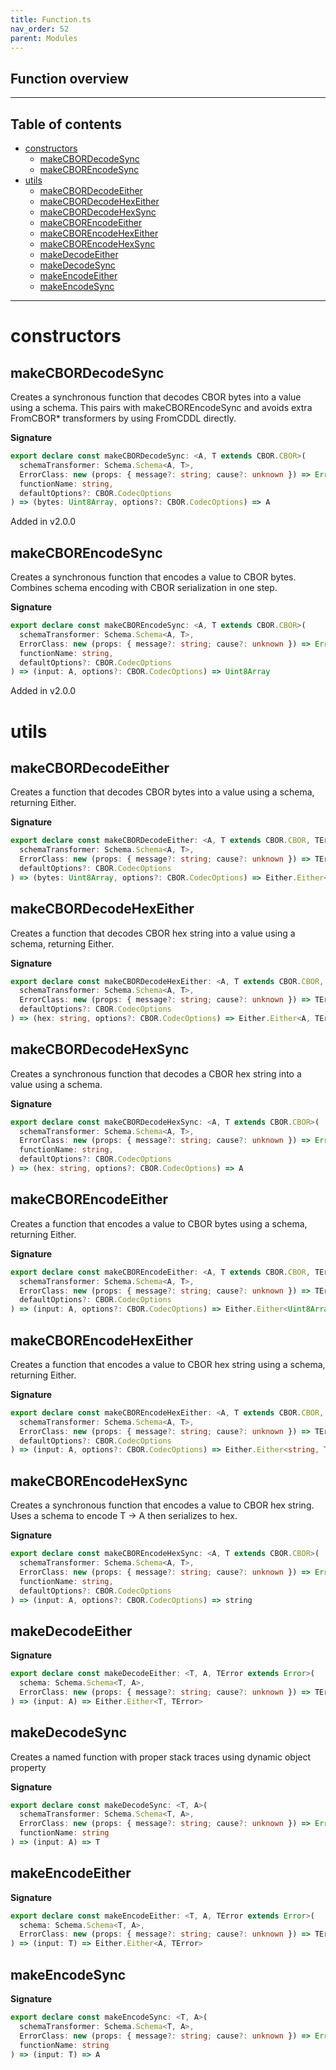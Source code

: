 ```yaml
---
title: Function.ts
nav_order: 52
parent: Modules
---
```


## Function overview

---

<h2 className="text-delta">Table of contents</h2>

- [constructors](#constructors)
  - [makeCBORDecodeSync](#makecbordecodesync)
  - [makeCBOREncodeSync](#makecborencodesync)
- [utils](#utils)
  - [makeCBORDecodeEither](#makecbordecodeeither)
  - [makeCBORDecodeHexEither](#makecbordecodehexeither)
  - [makeCBORDecodeHexSync](#makecbordecodehexsync)
  - [makeCBOREncodeEither](#makecborencodeeither)
  - [makeCBOREncodeHexEither](#makecborencodehexeither)
  - [makeCBOREncodeHexSync](#makecborencodehexsync)
  - [makeDecodeEither](#makedecodeeither)
  - [makeDecodeSync](#makedecodesync)
  - [makeEncodeEither](#makeencodeeither)
  - [makeEncodeSync](#makeencodesync)

---

# constructors

## makeCBORDecodeSync

Creates a synchronous function that decodes CBOR bytes into a value using a schema.
This pairs with makeCBOREncodeSync and avoids extra FromCBOR\* transformers by using FromCDDL directly.

**Signature**

```ts
export declare const makeCBORDecodeSync: <A, T extends CBOR.CBOR>(
  schemaTransformer: Schema.Schema<A, T>,
  ErrorClass: new (props: { message?: string; cause?: unknown }) => Error,
  functionName: string,
  defaultOptions?: CBOR.CodecOptions
) => (bytes: Uint8Array, options?: CBOR.CodecOptions) => A
```

Added in v2.0.0

## makeCBOREncodeSync

Creates a synchronous function that encodes a value to CBOR bytes.
Combines schema encoding with CBOR serialization in one step.

**Signature**

```ts
export declare const makeCBOREncodeSync: <A, T extends CBOR.CBOR>(
  schemaTransformer: Schema.Schema<A, T>,
  ErrorClass: new (props: { message?: string; cause?: unknown }) => Error,
  functionName: string,
  defaultOptions?: CBOR.CodecOptions
) => (input: A, options?: CBOR.CodecOptions) => Uint8Array
```

Added in v2.0.0

# utils

## makeCBORDecodeEither

Creates a function that decodes CBOR bytes into a value using a schema, returning Either.

**Signature**

```ts
export declare const makeCBORDecodeEither: <A, T extends CBOR.CBOR, TError extends Error>(
  schemaTransformer: Schema.Schema<A, T>,
  ErrorClass: new (props: { message?: string; cause?: unknown }) => TError,
  defaultOptions?: CBOR.CodecOptions
) => (bytes: Uint8Array, options?: CBOR.CodecOptions) => Either.Either<A, TError>
```

## makeCBORDecodeHexEither

Creates a function that decodes CBOR hex string into a value using a schema, returning Either.

**Signature**

```ts
export declare const makeCBORDecodeHexEither: <A, T extends CBOR.CBOR, TError extends Error>(
  schemaTransformer: Schema.Schema<A, T>,
  ErrorClass: new (props: { message?: string; cause?: unknown }) => TError,
  defaultOptions?: CBOR.CodecOptions
) => (hex: string, options?: CBOR.CodecOptions) => Either.Either<A, TError>
```

## makeCBORDecodeHexSync

Creates a synchronous function that decodes a CBOR hex string into a value using a schema.

**Signature**

```ts
export declare const makeCBORDecodeHexSync: <A, T extends CBOR.CBOR>(
  schemaTransformer: Schema.Schema<A, T>,
  ErrorClass: new (props: { message?: string; cause?: unknown }) => Error,
  functionName: string,
  defaultOptions?: CBOR.CodecOptions
) => (hex: string, options?: CBOR.CodecOptions) => A
```

## makeCBOREncodeEither

Creates a function that encodes a value to CBOR bytes using a schema, returning Either.

**Signature**

```ts
export declare const makeCBOREncodeEither: <A, T extends CBOR.CBOR, TError extends Error>(
  schemaTransformer: Schema.Schema<A, T>,
  ErrorClass: new (props: { message?: string; cause?: unknown }) => TError,
  defaultOptions?: CBOR.CodecOptions
) => (input: A, options?: CBOR.CodecOptions) => Either.Either<Uint8Array, TError>
```

## makeCBOREncodeHexEither

Creates a function that encodes a value to CBOR hex string using a schema, returning Either.

**Signature**

```ts
export declare const makeCBOREncodeHexEither: <A, T extends CBOR.CBOR, TError extends Error>(
  schemaTransformer: Schema.Schema<A, T>,
  ErrorClass: new (props: { message?: string; cause?: unknown }) => TError,
  defaultOptions?: CBOR.CodecOptions
) => (input: A, options?: CBOR.CodecOptions) => Either.Either<string, TError>
```

## makeCBOREncodeHexSync

Creates a synchronous function that encodes a value to CBOR hex string.
Uses a schema to encode T -> A then serializes to hex.

**Signature**

```ts
export declare const makeCBOREncodeHexSync: <A, T extends CBOR.CBOR>(
  schemaTransformer: Schema.Schema<A, T>,
  ErrorClass: new (props: { message?: string; cause?: unknown }) => Error,
  functionName: string,
  defaultOptions?: CBOR.CodecOptions
) => (input: A, options?: CBOR.CodecOptions) => string
```

## makeDecodeEither

**Signature**

```ts
export declare const makeDecodeEither: <T, A, TError extends Error>(
  schema: Schema.Schema<T, A>,
  ErrorClass: new (props: { message?: string; cause?: unknown }) => TError
) => (input: A) => Either.Either<T, TError>
```

## makeDecodeSync

Creates a named function with proper stack traces using dynamic object property

**Signature**

```ts
export declare const makeDecodeSync: <T, A>(
  schemaTransformer: Schema.Schema<T, A>,
  ErrorClass: new (props: { message?: string; cause?: unknown }) => Error,
  functionName: string
) => (input: A) => T
```

## makeEncodeEither

**Signature**

```ts
export declare const makeEncodeEither: <T, A, TError extends Error>(
  schema: Schema.Schema<T, A>,
  ErrorClass: new (props: { message?: string; cause?: unknown }) => TError
) => (input: T) => Either.Either<A, TError>
```

## makeEncodeSync

**Signature**

```ts
export declare const makeEncodeSync: <T, A>(
  schemaTransformer: Schema.Schema<T, A>,
  ErrorClass: new (props: { message?: string; cause?: unknown }) => Error,
  functionName: string
) => (input: T) => A
```

